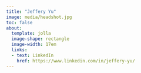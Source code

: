 ```yaml
---
title: "Jeffery Yu"
image: media/headshot.jpg
toc: false
about: 
  template: jolla
  image-shape: rectangle
  image-width: 17em
  links: 
  - text: LinkedIn
    href: https://www.linkedin.com/in/jeffery-yu/
---
```

